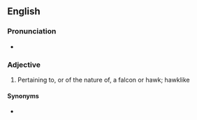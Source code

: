 ==English==

===Pronunciation===
* {{IPA|/ækˈsɪ.pə.tɹəl/|/æˈsɪ.pə.tɹəl/|lang=en}}

===Adjective===
{{en-adj}}

# Pertaining to, or of the nature of, a falcon or hawk; hawklike
#: {{rfquotek|Lowell}}

====Synonyms====
* {{l|en|accipitrine}}